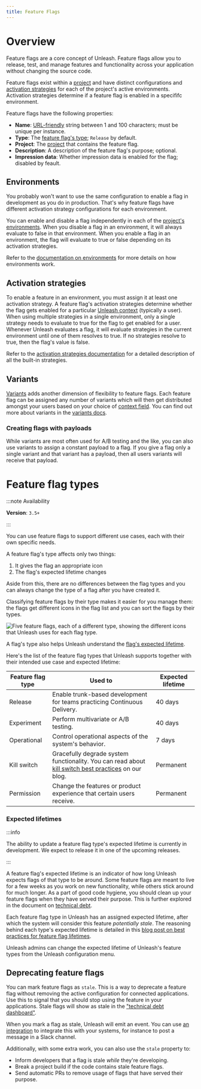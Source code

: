 ```yaml
---
title: Feature Flags
---
```


# Overview

Feature flags are a core concept of Unleash. Feature flags allow you to release, test, and manage features and functionality across your application without changing the source code.

Feature flags exist within a [project](../reference/projects) and have distinct configurations and [activation strategies](../reference/activation-strategies) for each of the project's active environments. Activation strategies determine if a feature flag is enabled in a specififc environment.

Feature flags have the following properties:

- **Name**: [URL-friendly](https://www.rfc-editor.org/rfc/rfc3986#section-2.3) string between 1 and 100 characters; must be unique per instance.
- **Type**: The [feature flag's type](#feature-flag-types); `Release` by default.
- **Project**: The [project](../reference/projects) that contains the feature flag.
- **Description**: A description of the feature flag's purpose; optional.
- **Impression data**: Whether impression data is enabled for the flag; disabled by feault.

## Environments

You probably won't want to use the same configuration to enable a flag in development as you do in production. That's why feature flags have different activation strategy configurations for each environment.

You can enable and disable a flag independently in each of the [project's environments](../reference/projects). When you disable a flag in an environment, it will always evaluate to false in that environment. When you enable a flag in an environment, the flag will evaluate to true or false depending on its activation strategies.

Refer to the [documentation on environments](../reference/environments) for more details on how environments work.

## Activation strategies

To enable a feature in an environment, you must assign it at least one activation strategy. A feature flag's activation strategies determine whether the flag gets enabled for a particular [Unleash context](../reference/unleash-context) (typically a user). When using multiple strategies in a single environment, only a single strategy needs to evaluate to true for the flag to get enabled for a user. Whenever Unleash evaluates a flag, it will evaluate strategies in the current environment until one of them resolves to true. If no strategies resolve to true, then the flag's value is false.

Refer to the [activation strategies documentation](../reference/activation-strategies) for a detailed description of all the built-in strategies.

## Variants

[Variants](../reference/feature-toggle-variants) adds another dimension of flexibility to feature flags. Each feature flag can be assigned any number of variants which will then get distributed amongst your users based on your choice of [context field](../reference/unleash-context#structure). You can find out more about variants in the [variants docs](../reference/feature-toggle-variants).

### Creating flags with payloads

While variants are most often used for A/B testing and the like, you can also use variants to assign a constant payload to a flag. If you give a flag only a single variant and that variant has a payload, then all users variants will receive that payload.


# Feature flag types

:::note Availability

**Version**: `3.5+`

:::


You can use feature flags to support different use cases, each with their own specific needs.

A feature flag's type affects only two things:
1. It gives the flag an appropriate icon
2. The flag's expected lifetime changes

Aside from this, there are no differences between the flag types and you can always change the type of a flag after you have created it.

Classifying feature flags by their type makes it easier for you manage them: the flags get different icons in the flag list and you can sort the flags by their types.

![Five feature flags, each of a different type, showing the different icons that Unleash uses for each flag type.](/img/toggle_type_icons.png "Feature flag type icons")

A flag's type also helps Unleash understand the [flag's expected lifetime](#expected-lifetimes).

Here's the list of the feature flag types that Unleash supports together with their intended use case and expected lifetime:

| Feature flag type | Used to                                                                                                                                                       | Expected lifetime |
|---------------------|-------------------------------------------------------------------------------------------------------------------------------------------------------------------|-------------------|
| Release             | Enable trunk-based development for teams practicing Continuous Delivery.                                                                                          | 40 days           |
| Experiment          | Perform multivariate or A/B testing.                                                                                                                              | 40 days           |
| Operational         | Control operational aspects of the system's behavior.                                                                                                             | 7 days            |
| Kill switch         | Gracefully degrade system functionality. You can read about [kill switch best practices](https://www.getunleash.io/blog/kill-switches-best-practice) on our blog. | Permanent         |
| Permission          | Change the features or product experience that certain users receive.                                                                                             | Permanent         |

### Expected lifetimes

:::info

The ability to update a feature flag type's expected lifetime is currently in development. We expect to release it in one of the upcoming releases.

:::

A feature flag's expected lifetime is an indicator of how long Unleash expects flags of that type to be around. Some feature flags are meant to live for a few weeks as you work on new functionality, while others stick around for much longer. As a part of good code hygiene, you should clean up your feature flags when they have served their purpose. This is further explored in the document on [technical debt](/technical-debt).

Each feature flag type in Unleash has an assigned expected lifetime, after which the system will consider this feature _potentially stale_. The reasoning behind each type's expected lifetime is detailed in this [blog post on best practices for feature flag lifetimes](https://www.getunleash.io/blog/feature-toggle-life-time-best-practices).

Unleash admins can change the expected lifetime of Unleash's feature types from the Unleash configuration menu.


## Deprecating feature flags

You can mark feature flags as `stale`. This is a way to deprecate a feature flag without removing the active configuration for connected applications. Use this to signal that you should stop using the feature in your applications. Stale flags will show as stale in the ["technical debt dashboard"](./technical-debt).

When you mark a flag as stale, Unleash will emit an event. You can use [an integration](/integrations/integrations) to integrate this with your systems, for instance to post a message in a Slack channel.

Additionally, with some extra work, you can also use the `stale` property to:

- Inform developers that a flag is stale _while_ they're developing.
- Break a project build if the code contains stale feature flags.
- Send automatic PRs to remove usage of flags that have served their purpose.
